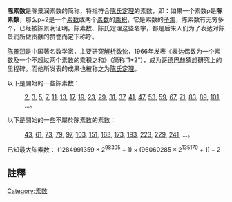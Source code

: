 {{unreferenced|time=2014-08-10T12:23:34+00:00}}
{{Expand |time=2008-09-14T17:59:16+00:00 }}

'''陈素数'''是陈景润素数的简称，特指符合[[陈氏定理|陈氏定理]]的素数，即：如果一个素数p是'''陈素数'''，那么p+2是一个[[素数|素数]]或两个[[素数|素数]]的[[积_(数学)|乘积]]{{NoteTag|1=此兩個素數可以相異，也可以相同。兩個素數的乘積即[[半素數|半素數]]。}}，它是素数的[[子集|子集]]，陈素数有无穷多个，已经被陈景润证明。陈素数、陈氏定理这些名字，都是后来人们为了表达对陈景润所做贡献的赞誉而定下称呼。

[[陈景润|陈景润]]是中国著名数学家，主要研究[[解析数论|解析数论]]，1966年发表《表达偶数为一个素数及一个不超过两个素数的乘积之和》（简称“1+2”），成为[[哥德巴赫猜想|哥德巴赫猜想]]研究上的里程碑。而他所发表的成果也被称之为[[陈氏定理|陈氏定理]]。

以下是開始的一些陈素数：

:[[2|2]], [[3|3]], [[5|5]], [[7|7]], [[11|11]], [[13|13]], [[17|17]], [[19|19]], [[23|23]], [[29|29]], [[31|31]], [[37|37]], [[41|41]], [[47|47]], [[53|53]], [[59|59]], [[67|67]], [[71|71]], [[83|83]], [[89|89]], [[101|101]], ...{{OEIS|id=A109611}}。

以下是開始的一些不屬於陈素数的素数：

:[[43|43]], [[61|61]], [[73|73]], [[79|79]], [[97|97]], [[103|103]], [[151|151]], [[163|163]], [[173|173]], [[193|193]], [[223|223]], [[229|229]], [[241|241]], ...{{OEIS|id=A102540}}。

已知最大陈素数：
<math>(1284991359\times 2^{98305}+ 1)\times (96060285\times 2^{135170}+ 1)- 2</math>

==註釋==
{{NoteFoot}}

{{numtheory-stub}}

[[Category:素数|Category:素数]]